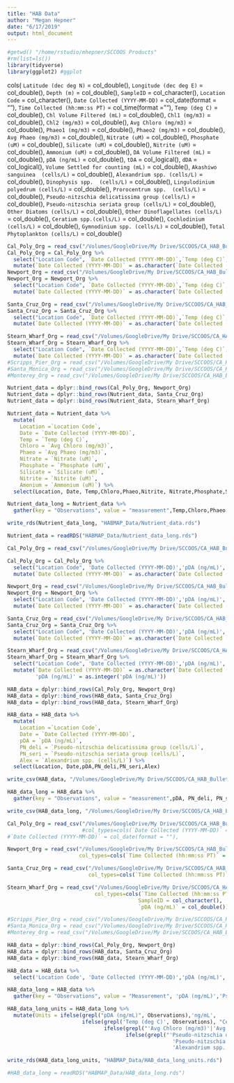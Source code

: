 ```yaml
---
title: "HAB Data"
author: "Megan Hepner"
date: "6/17/2019"
output: html_document
---
```


```r

#getwd() "/home/rstudio/mhepner/SCCOOS Products"
#rm(list=ls()) 
library(tidyverse)
library(ggplot2) #ggplot

```

cols(
  `Latitude (dec deg N)` = col_double(),
  `Longitude (dec deg E)` = col_double(),
  `Depth (m)` = col_double(),
  `SampleID` = col_character(),
  `Location Code` = col_character(),
  `Date Collected (YYYY-MM-DD)` = col_date(format = ""),
  `Time Collected (hh:mm:ss PT)` = col_time(format = ""),
  `Temp (deg C)` = col_double(),
  `Chl Volume Filtered (mL)` = col_double(),
  `Chl1 (mg/m3)` = col_double(),
  `Chl2 (mg/m3)` = col_double(),
  `Avg Chloro (mg/m3)` = col_double(),
  `Phaeo1 (mg/m3)` = col_double(),
  `Phaeo2 (mg/m3)` = col_double(),
  `Avg Phaeo (mg/m3)` = col_double(),
  `Nitrate (uM)` = col_double(),
  `Phosphate (uM)` = col_double(),
  `Silicate (uM)` = col_double(),
  `Nitrite (uM)` = col_double(),
  `Ammonium (uM)` = col_double(),
  `DA Volume Filtered (mL)` = col_double(),
  `pDA (ng/mL)` = col_double(),
  `tDA` = col_logical(),
  `dDA` = col_logical(),
  `Volume Settled for counting (mL)` = col_double(),
  `Akashiwo sanguinea  (cells/L)` = col_double(),
  `Alexandrium spp. (cells/L)` = col_double(),
  `Dinophysis spp.  (cells/L)` = col_double(),
  `Lingulodinium polyedrum (cells/L)` = col_double(),
  `Prorocentrum spp.  (cells/L)` = col_double(),
  `Pseudo-nitzschia delicatissima group (cells/L)` = col_double(),
  `Pseudo-nitzschia seriata group (cells/L)` = col_double(),
  `Other Diatoms (cells/L)` = col_double(),
  `Other Dinoflagellates (cells/L)` = col_double(),
  `Ceratium spp.(cells/L)` = col_double(),
  `Cochlodinium (cells/L)` = col_double(),
  `Gymnodinium spp. (cells/L)` = col_double(),
  `Total Phytoplankton (cells/L)` = col_double()
  
```r

Cal_Poly_Org = read_csv("/Volumes/GoogleDrive/My Drive/SCCOOS/CA_HAB_Bulletin/2019_05/HABMAP_data/CPP_upload.csv") #550x39
Cal_Poly_Org = Cal_Poly_Org %>%
  select("Location Code", `Date Collected (YYYY-MM-DD)`,`Temp (deg C)`,`Nitrate (uM)`, `Phosphate (uM)`,`Silicate (uM)`,`Ammonium (uM)`,`Avg Chloro (mg/m3)`)%>% 
  mutate(`Date Collected (YYYY-MM-DD)` = as.character(`Date Collected (YYYY-MM-DD)`))
Newport_Org = read_csv("/Volumes/GoogleDrive/My Drive/SCCOOS/CA_HAB_Bulletin/2019_05/HABMAP_data/NP_upload.csv")  #560x33 missing lat,long,depth,SampleID,year, week
Newport_Org = Newport_Org %>%
  select("Location Code", `Date Collected (YYYY-MM-DD)`,`Temp (deg C)`,`Nitrate (uM)`, `Phosphate (uM)`,`Silicate (uM)`,`Ammonium (uM)`,`Avg Chloro (mg/m3)`)%>% 
  mutate(`Date Collected (YYYY-MM-DD)` = as.character(`Date Collected (YYYY-MM-DD)`))

Santa_Cruz_Org = read_csv("/Volumes/GoogleDrive/My Drive/SCCOOS/CA_HAB_Bulletin/2019_05/HABMAP_data/SCW_upload.csv") #382x27 missing
Santa_Cruz_Org = Santa_Cruz_Org %>%  
  select("Location Code", `Date Collected (YYYY-MM-DD)`,`Temp (deg C)`,`Nitrate (uM)`, `Phosphate (uM)`,`Silicate (uM)`,`Ammonium (uM)`,`Avg Chloro (mg/m3)`) %>% 
  mutate(`Date Collected (YYYY-MM-DD)` = as.character(`Date Collected (YYYY-MM-DD)`))

Stearn_Wharf_Org = read_csv("/Volumes/GoogleDrive/My Drive/SCCOOS/CA_HAB_Bulletin/2019_05/HABMAP_data/SW_upload.csv") #552x39
Stearn_Wharf_Org = Stearn_Wharf_Org %>%
  select("Location Code", `Date Collected (YYYY-MM-DD)`,`Temp (deg C)`,`Nitrate (uM)`, `Phosphate (uM)`,`Silicate (uM)`,`Ammonium (uM)`,`Avg Chloro (mg/m3)`)%>%
  mutate(`Date Collected (YYYY-MM-DD)` = as.character(`Date Collected (YYYY-MM-DD)`))
#Scripps_Pier_Org = read_csv("/Volumes/GoogleDrive/My Drive/SCCOOS/CA_HAB_Bulletin/2019_04/HABMAP_data/SP_upload.csv")
#Santa_Monica_Org = read_csv("/Volumes/GoogleDrive/My Drive/SCCOOS/CA_HAB_Bulletin/2019_05/HABMAP_data/SMP_upload.csv")
#Monterey_Org = read_csv("/Volumes/GoogleDrive/My Drive/SCCOOS/CA_HAB_Bulletin/2019_04/HABMAP_data/MW_upload.csv") 

Nutrient_data = dplyr::bind_rows(Cal_Poly_Org, Newport_Org) 
Nutrient_data = dplyr::bind_rows(Nutrient_data, Santa_Cruz_Org) 
Nutrient_data = dplyr::bind_rows(Nutrient_data, Stearn_Wharf_Org)

Nutrient_data = Nutrient_data %>%
  mutate(
    Location =`Location Code`, 
    Date = `Date Collected (YYYY-MM-DD)`,
    Temp = `Temp (deg C)`, 
    Chloro = `Avg Chloro (mg/m3)`,
    Phaeo = `Avg Phaeo (mg/m3)`,
    Nitrate = `Nitrate (uM)`,
    Phosphate = `Phosphate (uM)`,
    Silicate = `Silicate (uM)`,
    Nitrite = `Nitrite (uM)`,
    Amonium = `Ammonium (uM)`) %>%
  select(Location, Date, Temp,Chloro,Phaeo,Nitrite, Nitrate,Phosphate,Silicate, Amonium) 

Nutrient_data_long = Nutrient_data %>%   
  gather(key = "Observations", value = "measurement",Temp,Chloro,Phaeo,Nitrite, Nitrate,Phosphate,Silicate, Amonium)

write_rds(Nutrient_data_long, "HABMAP_Data/Nutrient_data.rds")

Nutrient_data = readRDS("HABMAP_Data/Nutrient_data_long.rds")

```

```r

Cal_Poly_Org = read_csv("/Volumes/GoogleDrive/My Drive/SCCOOS/CA_HAB_Bulletin/2019_05/HABMAP_data/CPP_upload.csv") #550x39

Cal_Poly_Org = Cal_Poly_Org %>%
  select("Location Code", 'Date Collected (YYYY-MM-DD)','pDA (ng/mL)','Pseudo-nitzschia delicatissima group (cells/L)','Pseudo-nitzschia seriata group (cells/L)','Alexandrium spp. (cells/L)') %>% 
  mutate(`Date Collected (YYYY-MM-DD)` = as.character(`Date Collected (YYYY-MM-DD)`))

Newport_Org = read_csv("/Volumes/GoogleDrive/My Drive/SCCOOS/CA_HAB_Bulletin/2019_05/HABMAP_data/NP_upload.csv")  #560x33 missing lat,long,depth,SampleID,year, week
Newport_Org = Newport_Org %>%
  select("Location Code", 'Date Collected (YYYY-MM-DD)','pDA (ng/mL)','Pseudo-nitzschia delicatissima group (cells/L)','Pseudo-nitzschia seriata group (cells/L)','Alexandrium spp. (cells/L)') %>% 
  mutate(`Date Collected (YYYY-MM-DD)` = as.character(`Date Collected (YYYY-MM-DD)`))

Santa_Cruz_Org = read_csv("/Volumes/GoogleDrive/My Drive/SCCOOS/CA_HAB_Bulletin/2019_05/HABMAP_data/SCW_upload.csv") #382x27 missing
Santa_Cruz_Org = Santa_Cruz_Org %>%  
  select("Location Code", 'Date Collected (YYYY-MM-DD)','pDA (ng/mL)','Pseudo-nitzschia delicatissima group (cells/L)','Pseudo-nitzschia seriata group (cells/L)','Alexandrium spp. (cells/L)') %>% 
  mutate(`Date Collected (YYYY-MM-DD)` = as.character(`Date Collected (YYYY-MM-DD)`))

Stearn_Wharf_Org = read_csv("/Volumes/GoogleDrive/My Drive/SCCOOS/CA_HAB_Bulletin/2019_05/HABMAP_data/SW_upload.csv") #552x39
Stearn_Wharf_Org = Stearn_Wharf_Org %>%
  select("Location Code", 'Date Collected (YYYY-MM-DD)','pDA (ng/mL)','Pseudo-nitzschia delicatissima group (cells/L)','Pseudo-nitzschia seriata group (cells/L)','Alexandrium spp. (cells/L)')%>%
  mutate(`Date Collected (YYYY-MM-DD)` = as.character(`Date Collected (YYYY-MM-DD)`),
         'pDA (ng/mL)' = as.integer('pDA (ng/mL)'))

HAB_data = dplyr::bind_rows(Cal_Poly_Org, Newport_Org) 
HAB_data = dplyr::bind_rows(HAB_data, Santa_Cruz_Org) 
HAB_data = dplyr::bind_rows(HAB_data, Stearn_Wharf_Org)

HAB_data = HAB_data %>%
  mutate(
    Location =`Location Code`, 
    Date = `Date Collected (YYYY-MM-DD)`,
    pDA = `pDA (ng/mL)`,
    PN_deli = `Pseudo-nitzschia delicatissima group (cells/L)`,
    PN_seri = `Pseudo-nitzschia seriata group (cells/L)`,
    Alex = `Alexandrium spp. (cells/L)`) %>%
  select(Location, Date,pDA,PN_deli,PN_seri,Alex) 

write_csv(HAB_data, "/Volumes/GoogleDrive/My Drive/SCCOOS/CA_HAB_Bulletin/HAB_data.csv")

HAB_data_long = HAB_data %>%   
  gather(key = "Observations", value = "measurement",pDA, PN_deli, PN_seri, Alex)

write_csv(HAB_data_long, "/Volumes/GoogleDrive/My Drive/SCCOOS/CA_HAB_Bulletin/HAB_data_long.csv")

```

```r

Cal_Poly_Org = read_csv("/Volumes/GoogleDrive/My Drive/SCCOOS/CA_HAB_Bulletin/2019_05/HABMAP_data/CPP_upload.csv")
                        #col_types=cols(`Date Collected (YYYY-MM-DD)` = col_date(format="%Y-%m-%d"))) 
#`Date Collected (YYYY-MM-DD)` = col_date(format = ""),

Newport_Org = read_csv("/Volumes/GoogleDrive/My Drive/SCCOOS/CA_HAB_Bulletin/2019_05/HABMAP_data/NP_upload.csv",
                       col_types=cols(`Time Collected (hh:mm:ss PT)` = col_character()))

Santa_Cruz_Org = read_csv("/Volumes/GoogleDrive/My Drive/SCCOOS/CA_HAB_Bulletin/2019_05/HABMAP_data/SCW_upload.csv",
                          col_types=cols(`Time Collected (hh:mm:ss PT)` = col_character()))

Stearn_Wharf_Org = read_csv("/Volumes/GoogleDrive/My Drive/SCCOOS/CA_HAB_Bulletin/2019_05/HABMAP_data/SW_upload.csv",
                            col_types=cols(`Time Collected (hh:mm:ss PT)` = col_character(),
                                          SampleID = col_character(),
                                          `pDA (ng/mL)` = col_double())) 

#Scripps_Pier_Org = read_csv("/Volumes/GoogleDrive/My Drive/SCCOOS/CA_HAB_Bulletin/2019_04/HABMAP_data/SP_upload.csv")
#Santa_Monica_Org = read_csv("/Volumes/GoogleDrive/My Drive/SCCOOS/CA_HAB_Bulletin/2019_05/HABMAP_data/SMP_upload.csv")
#Monterey_Org = read_csv("/Volumes/GoogleDrive/My Drive/SCCOOS/CA_HAB_Bulletin/2019_04/HABMAP_data/MW_upload.csv") 

HAB_data = dplyr::bind_rows(Cal_Poly_Org, Newport_Org) 
HAB_data = dplyr::bind_rows(HAB_data, Santa_Cruz_Org) 
HAB_data = dplyr::bind_rows(HAB_data, Stearn_Wharf_Org)

HAB_data = HAB_data %>%
  select('Location Code', 'Date Collected (YYYY-MM-DD)','pDA (ng/mL)','Pseudo-nitzschia delicatissima group (cells/L)','Pseudo-nitzschia seriata group (cells/L)','Alexandrium spp. (cells/L)','Temp (deg C)','Nitrate (uM)', 'Phosphate (uM)','Silicate (uM)','Ammonium (uM)','Avg Chloro (mg/m3)','Avg Phaeo (mg/m3)')

HAB_data_long = HAB_data %>%   
  gather(key = "Observations", value = "Measurement", 'pDA (ng/mL)','Pseudo-nitzschia delicatissima group (cells/L)','Pseudo-nitzschia seriata group (cells/L)','Alexandrium spp. (cells/L)','Temp (deg C)','Nitrate (uM)', 'Phosphate (uM)','Silicate (uM)','Ammonium (uM)','Avg Chloro (mg/m3)', 'Avg Phaeo (mg/m3)')

HAB_data_long_units = HAB_data_long %>% 
  mutate(Units = ifelse(grepl("pDA (ng/mL)", Observations),'ng/mL',
                        ifelse(grepl('Temp (deg C)', Observations), "Celsius",
                               ifelse(grepl("'Avg Chloro (mg/m3)'|'Avg Phaeo (mg/m3)'", Observations), "mg/m3",
                                      ifelse(grepl("'Pseudo-nitzschia delicatissima group (cells/L)'|
                                                     'Pseudo-nitzschia seriata group (cells/L)'|
                                                     'Alexandrium spp. (cells/L)'", Observations), "cells/L", "uM")))))

write_rds(HAB_data_long_units, "HABMAP_Data/HAB_data_long_units.rds")

#HAB_data_long = readRDS("HABMAP_Data/HAB_data_long.rds")

```
